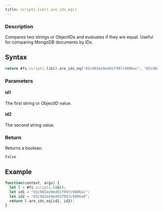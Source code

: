 ```yaml
---
title: scripts.lib().are_ids_eq()
---
```


### Description

Compares two strings or ObjectIDs and evaluates if they are equal. Useful for comparing MongoDB documents by IDs.

## Syntax

```js
return #fs.scripts.lib().are_ids_eq("65c982ee9edd1f997c9806ac", "65c982ee9edd1f997c9806a0");
```

### Parameters

#### id1

The first string or ObjectID value.

#### id2

The second string value.

### Return

Returns a boolean.

```
False
```

## Example

```js
function(context, args) {
  let l = #fs.scripts.lib();
  let id1 = "65c982ee9edd1f997c9806ac";
  let id2 = "65c982ee9edd1f997c9806a0";
  return l.are_ids_eq(id1, id2);
}
```
